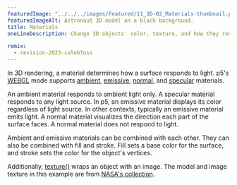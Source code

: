 ---
featuredImage: "../../../images/featured/11_3D-02_Materials-thumbnail.png"
featuredImageAlt: Astronaut 3D model on a black background.
title: Materials
oneLineDescription: Change 3D objects' color, texture, and how they respond to light.

remix:
  - revision-2023-calebfoss
---

In 3D rendering, a material determines how a surface
responds to light. p5's
<a href="https://p5js.org/reference/p5/WEBGL" target="_blank">WEBGL</a>
mode supports
<a href="https://p5js.org/reference/p5/ambientMaterial" target="_blank">ambient</a>,
<a href="https://p5js.org/reference/p5/emissiveMaterial" target="_blank">emissive</a>,
<a href="https://p5js.org/reference/p5/normalMaterial" target="_blank">normal</a>, and
<a href="https://p5js.org/reference/p5/specularMaterial" target="_blank">specular</a>
materials.

An ambient material responds to ambient light only. A specular
material responds to any light source. In p5, an emissive material
displays its color regardless of light source. In other contexts,
typically an emissive material emits light. A normal material
visualizes the direction each part of the surface faces. A normal
material does not respond to light.

Ambient and emissive materials can be combined with each other.
They can also be combined with fill and stroke. Fill sets a base
color for the surface, and stroke sets the color for the object's
vertices.

Additionally,
<a href="https://p5js.org/reference/p5/texture" target="_blank">texture()</a>
wraps an object with an image. The model and image texture in this example are
from <a href="https://nasa3d.arc.nasa.gov" target="_blank">NASA's collection</a>.